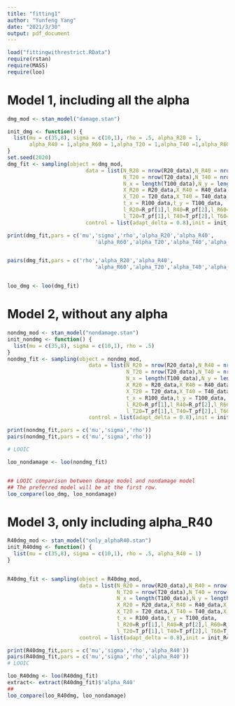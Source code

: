 ```yaml
---
title: "fitting1"
author: "Yunfeng Yang"
date: "2021/3/30"
output: pdf_document
---
```

```r
load("fittingwithrestrict.RData")
require(rstan)
require(MASS)
require(loo)
```

# Model 1, including all the alpha

```r
dmg_mod <- stan_model("damage.stan")

init_dmg <- function() {
  list(mu = c(35,8), sigma = c(10,1), rho = .5, alpha_R20 = 1,
       alpha_R40 = 1,alpha_R60 = 1,alpha_T20 = 1,alpha_T40 =1,alpha_R60 = 1 )
}
set.seed(2020)
dmg_fit <- sampling(object = dmg_mod,
                         data = list(N_R20 = nrow(R20_data),N_R40 = nrow(R40_data),N_R60 = nrow(R60_data),
                                     N_T20 = nrow(T20_data),N_T40 = nrow(T40_data),N_T60 = nrow(T60_data),
                                     N_x = length(T100_data),N_y = length(R100_data),
                                     X_R20 = R20_data,X_R40 = R40_data,X_R60 = R60_data,
                                     X_T20 = T20_data,X_T40 = T40_data,X_T60 = T60_data,
                                     t_x = R100_data,t_y = T100_data,
                                     l_R20=R_pf[1],l_R40=R_pf[2],l_R60=R_pf[3],
                                     l_T20=T_pf[1],l_T40=T_pf[2],l_T60=T_pf[3]),
                         control = list(adapt_delta = 0.8),init = init_dmg)
```

```r
print(dmg_fit,pars = c('mu','sigma','rho','alpha_R20','alpha_R40',
                            'alpha_R60','alpha_T20','alpha_T40','alpha_T60'))


pairs(dmg_fit,pars = c('rho','alpha_R20','alpha_R40',
                            'alpha_R60','alpha_T20','alpha_T40','alpha_T60'))


loo_dmg <- loo(dmg_fit)
```


# Model 2, without any alpha

```r
nondmg_mod <- stan_model("nondamage.stan")
init_nondmg <- function() {
  list(mu = c(35,8), sigma = c(10,1), rho = .5)
}
nondmg_fit <- sampling(object = nondmg_mod,
                          data = list(N_R20 = nrow(R20_data),N_R40 = nrow(R40_data),N_R60 = nrow(R60_data),
                                      N_T20 = nrow(T20_data),N_T40 = nrow(T40_data),N_T60 = nrow(T60_data),
                                      N_x = length(T100_data),N_y = length(R100_data),
                                      X_R20 = R20_data,X_R40 = R40_data,X_R60 = R60_data,
                                      X_T20 = T20_data,X_T40 = T40_data,X_T60 = T60_data,
                                      t_x = R100_data,t_y = T100_data,
                                      l_R20=R_pf[1],l_R40=R_pf[2],l_R60=R_pf[3],
                                      l_T20=T_pf[1],l_T40=T_pf[2],l_T60=T_pf[3]),
                          control = list(adapt_delta = 0.8),init = init_nondmg)

```


```r
print(nondmg_fit,pars = c('mu','sigma','rho'))
pairs(nondmg_fit,pars = c('mu','sigma','rho'))

# LOOIC

loo_nondamage <- loo(nondmg_fit)


## LOOIC comparison between damage model and nondamage model
## The preferred model will be at the first row. 
loo_compare(loo_dmg, loo_nondamage)
```


# Model 3, only including alpha_R40

```r
R40dmg_mod <- stan_model("only_alphaR40.stan")
init_R40dmg <- function() {
  list(mu = c(35,8), sigma = c(10,1), rho = .5, alpha_R40 = 1)
}


R40dmg_fit <- sampling(object = R40dmg_mod,
                       data = list(N_R20 = nrow(R20_data),N_R40 = nrow(R40_data),N_R60 = nrow(R60_data),
                                   N_T20 = nrow(T20_data),N_T40 = nrow(T40_data),N_T60 = nrow(T60_data),
                                   N_x = length(T100_data),N_y = length(R100_data),
                                   X_R20 = R20_data,X_R40 = R40_data,X_R60 = R60_data,
                                   X_T20 = T20_data,X_T40 = T40_data,X_T60 = T60_data,
                                   t_x = R100_data,t_y = T100_data,
                                   l_R20=R_pf[1],l_R40=R_pf[2],l_R60=R_pf[3],
                                   l_T20=T_pf[1],l_T40=T_pf[2],l_T60=T_pf[3]),
                       control = list(adapt_delta = 0.8),init = init_R40dmg)

```


```r
print(R40dmg_fit,pars = c('mu','sigma','rho','alpha_R40'))
pairs(R40dmg_fit,pars = c('mu','sigma','rho','alpha_R40'))
# LOOIC

loo_R40dmg <- loo(R40dmg_fit)
extract<- extract(R40dmg_fit)$'alpha_R40'
##
loo_compare(loo_R40dmg, loo_nondamage)
```

